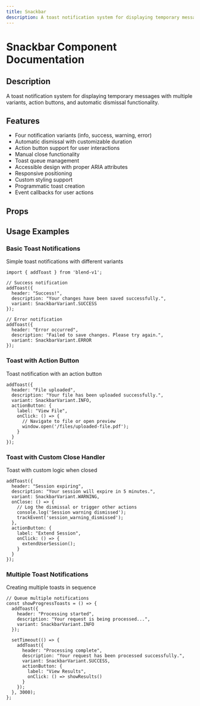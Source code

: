 ```yaml
---
title: Snackbar
description: A toast notification system for displaying temporary messages with multiple variants, action buttons, and automatic dismissal functionality.
---
```



# Snackbar Component Documentation

## Description
A toast notification system for displaying temporary messages with multiple variants, action buttons, and automatic dismissal functionality.

## Features
- Four notification variants (info, success, warning, error)
- Automatic dismissal with customizable duration
- Action button support for user interactions
- Manual close functionality
- Toast queue management
- Accessible design with proper ARIA attributes
- Responsive positioning
- Custom styling support
- Programmatic toast creation
- Event callbacks for user actions

## Props

<BlendTypeTable componentMeta={snackbarMeta} />

## Usage Examples

### Basic Toast Notifications
Simple toast notifications with different variants

```tsx
import { addToast } from 'blend-v1';

// Success notification
addToast({
  header: "Success!",
  description: "Your changes have been saved successfully.",
  variant: SnackbarVariant.SUCCESS
});

// Error notification
addToast({
  header: "Error occurred",
  description: "Failed to save changes. Please try again.",
  variant: SnackbarVariant.ERROR
});
```

### Toast with Action Button
Toast notification with an action button

```tsx
addToast({
  header: "File uploaded",
  description: "Your file has been uploaded successfully.",
  variant: SnackbarVariant.INFO,
  actionButton: {
    label: "View File",
    onClick: () => {
      // Navigate to file or open preview
      window.open('/files/uploaded-file.pdf');
    }
  }
});
```

### Toast with Custom Close Handler
Toast with custom logic when closed

```tsx
addToast({
  header: "Session expiring",
  description: "Your session will expire in 5 minutes.",
  variant: SnackbarVariant.WARNING,
  onClose: () => {
    // Log the dismissal or trigger other actions
    console.log('Session warning dismissed');
    trackEvent('session_warning_dismissed');
  },
  actionButton: {
    label: "Extend Session",
    onClick: () => {
      extendUserSession();
    }
  }
});
```

### Multiple Toast Notifications
Creating multiple toasts in sequence

```tsx
// Queue multiple notifications
const showProgressToasts = () => {
  addToast({
    header: "Processing started",
    description: "Your request is being processed...",
    variant: SnackbarVariant.INFO
  });
  
  setTimeout(() => {
    addToast({
      header: "Processing complete",
      description: "Your request has been processed successfully.",
      variant: SnackbarVariant.SUCCESS,
      actionButton: {
        label: "View Results",
        onClick: () => showResults()
      }
    });
  }, 3000);
};
```

